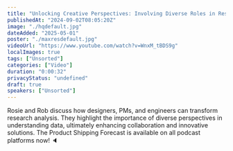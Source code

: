 ```yaml
---
title: "Unlocking Creative Perspectives: Involving Diverse Roles in Research"
publishedAt: "2024-09-02T08:05:20Z"
image: "./hqdefault.jpg"
dateAdded: "2025-05-01"
poster: "./maxresdefault.jpg"
videoUrl: "https://www.youtube.com/watch?v=WnxM_tBDS9g"
localImages: true
tags: ["Unsorted"]
categories: ["Video"]
duration: "0:00:32"
privacyStatus: "undefined"
draft: true
speakers: ["Unsorted"]
---
```

Rosie and Rob discuss how designers, PMs, and engineers can transform research analysis. They highlight the importance of diverse perspectives in understanding data, ultimately enhancing collaboration and innovative solutions. The Product Shipping Forecast is available on all podcast platforms now! 🔈
